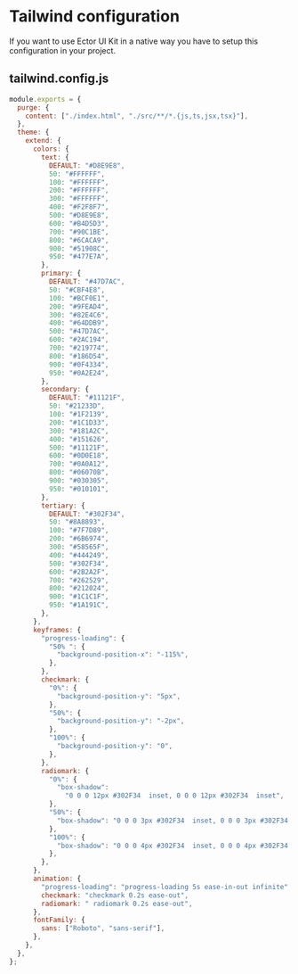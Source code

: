 
<Meta title="Tailwind configuration" />

# Tailwind configuration

If you want to use Ector UI Kit in a native way you have to setup this configuration in your project.

## tailwind.config.js

```js
module.exports = {
  purge: {
    content: ["./index.html", "./src/**/*.{js,ts,jsx,tsx}"],
  },
  theme: {
    extend: {
      colors: {
        text: {
          DEFAULT: "#D8E9E8",
          50: "#FFFFFF",
          100: "#FFFFFF",
          200: "#FFFFFF",
          300: "#FFFFFF",
          400: "#F2F8F7",
          500: "#D8E9E8",
          600: "#B4D5D3",
          700: "#90C1BE",
          800: "#6CACA9",
          900: "#51908C",
          950: "#477E7A",
        },
        primary: {
          DEFAULT: "#47D7AC",
          50: "#CBF4E8",
          100: "#BCF0E1",
          200: "#9FEAD4",
          300: "#82E4C6",
          400: "#64DDB9",
          500: "#47D7AC",
          600: "#2AC194",
          700: "#219774",
          800: "#186D54",
          900: "#0F4334",
          950: "#0A2E24",
        },
        secondary: {
          DEFAULT: "#11121F",
          50: "#21233D",
          100: "#1F2139",
          200: "#1C1D33",
          300: "#181A2C",
          400: "#151626",
          500: "#11121F",
          600: "#0D0E18",
          700: "#0A0A12",
          800: "#06070B",
          900: "#030305",
          950: "#010101",
        },
        tertiary: {
          DEFAULT: "#302F34",
          50: "#8A8893",
          100: "#7F7D89",
          200: "#6B6974",
          300: "#58565F",
          400: "#444249",
          500: "#302F34",
          600: "#2B2A2F",
          700: "#262529",
          800: "#212024",
          900: "#1C1C1F",
          950: "#1A191C",
        },
      },
      keyframes: {
        "progress-loading": {
          "50% ": {
            "background-position-x": "-115%",
          },
        },
        checkmark: {
          "0%": {
            "background-position-y": "5px",
          },
          "50%": {
            "background-position-y": "-2px",
          },
          "100%": {
            "background-position-y": "0",
          },
        },
        radiomark: {
          "0%": {
            "box-shadow":
              "0 0 0 12px #302F34  inset, 0 0 0 12px #302F34  inset",
          },
          "50%": {
            "box-shadow": "0 0 0 3px #302F34  inset, 0 0 0 3px #302F34  inset",
          },
          "100%": {
            "box-shadow": "0 0 0 4px #302F34  inset, 0 0 0 4px #302F34  inset",
          },
        },
      },
      animation: {
        "progress-loading": "progress-loading 5s ease-in-out infinite",
        checkmark: "checkmark 0.2s ease-out",
        radiomark: " radiomark 0.2s ease-out",
      },
      fontFamily: {
        sans: ["Roboto", "sans-serif"],
      },
    },
  },
};
```
